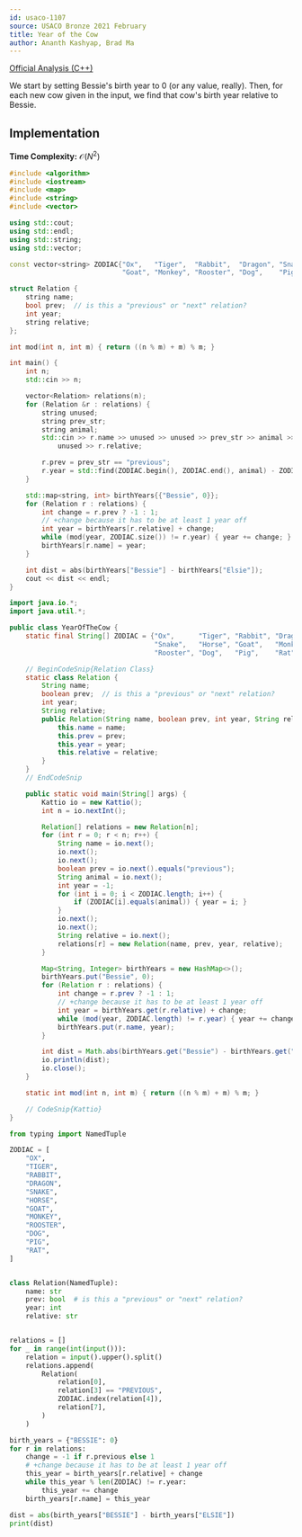 ```yaml
---
id: usaco-1107
source: USACO Bronze 2021 February
title: Year of the Cow
author: Ananth Kashyap, Brad Ma
---
```


[Official Analysis (C++)](http://www.usaco.org/current/data/sol_prob1_bronze_feb21.html)

We start by setting Bessie's birth year to 0 (or any value, really).
Then, for each new cow given in the input, we find that cow's birth year
relative to Bessie.

## Implementation

**Time Complexity:** $\mathcal{O}(N^2)$

<LanguageSection>
<CPPSection>

```cpp
#include <algorithm>
#include <iostream>
#include <map>
#include <string>
#include <vector>

using std::cout;
using std::endl;
using std::string;
using std::vector;

const vector<string> ZODIAC{"Ox",   "Tiger",  "Rabbit",  "Dragon", "Snake", "Horse",
                            "Goat", "Monkey", "Rooster", "Dog",    "Pig",   "Rat"};

struct Relation {
	string name;
	bool prev;  // is this a "previous" or "next" relation?
	int year;
	string relative;
};

int mod(int n, int m) { return ((n % m) + m) % m; }

int main() {
	int n;
	std::cin >> n;

	vector<Relation> relations(n);
	for (Relation &r : relations) {
		string unused;
		string prev_str;
		string animal;
		std::cin >> r.name >> unused >> unused >> prev_str >> animal >> unused >>
		    unused >> r.relative;

		r.prev = prev_str == "previous";
		r.year = std::find(ZODIAC.begin(), ZODIAC.end(), animal) - ZODIAC.begin();
	}

	std::map<string, int> birthYears{{"Bessie", 0}};
	for (Relation r : relations) {
		int change = r.prev ? -1 : 1;
		// +change because it has to be at least 1 year off
		int year = birthYears[r.relative] + change;
		while (mod(year, ZODIAC.size()) != r.year) { year += change; }
		birthYears[r.name] = year;
	}

	int dist = abs(birthYears["Bessie"] - birthYears["Elsie"]);
	cout << dist << endl;
}
```

</CPPSection>
<JavaSection>

```java
import java.io.*;
import java.util.*;

public class YearOfTheCow {
	static final String[] ZODIAC = {"Ox",      "Tiger", "Rabbit", "Dragon",
	                                "Snake",   "Horse", "Goat",   "Monkey",
	                                "Rooster", "Dog",   "Pig",    "Rat"};

	// BeginCodeSnip{Relation Class}
	static class Relation {
		String name;
		boolean prev;  // is this a "previous" or "next" relation?
		int year;
		String relative;
		public Relation(String name, boolean prev, int year, String relative) {
			this.name = name;
			this.prev = prev;
			this.year = year;
			this.relative = relative;
		}
	}
	// EndCodeSnip

	public static void main(String[] args) {
		Kattio io = new Kattio();
		int n = io.nextInt();

		Relation[] relations = new Relation[n];
		for (int r = 0; r < n; r++) {
			String name = io.next();
			io.next();
			io.next();
			boolean prev = io.next().equals("previous");
			String animal = io.next();
			int year = -1;
			for (int i = 0; i < ZODIAC.length; i++) {
				if (ZODIAC[i].equals(animal)) { year = i; }
			}
			io.next();
			io.next();
			String relative = io.next();
			relations[r] = new Relation(name, prev, year, relative);
		}

		Map<String, Integer> birthYears = new HashMap<>();
		birthYears.put("Bessie", 0);
		for (Relation r : relations) {
			int change = r.prev ? -1 : 1;
			// +change because it has to be at least 1 year off
			int year = birthYears.get(r.relative) + change;
			while (mod(year, ZODIAC.length) != r.year) { year += change; }
			birthYears.put(r.name, year);
		}

		int dist = Math.abs(birthYears.get("Bessie") - birthYears.get("Elsie"));
		io.println(dist);
		io.close();
	}

	static int mod(int n, int m) { return ((n % m) + m) % m; }

	// CodeSnip{Kattio}
}
```

</JavaSection>
<PySection>

```py
from typing import NamedTuple

ZODIAC = [
	"OX",
	"TIGER",
	"RABBIT",
	"DRAGON",
	"SNAKE",
	"HORSE",
	"GOAT",
	"MONKEY",
	"ROOSTER",
	"DOG",
	"PIG",
	"RAT",
]


class Relation(NamedTuple):
	name: str
	prev: bool  # is this a "previous" or "next" relation?
	year: int
	relative: str


relations = []
for _ in range(int(input())):
	relation = input().upper().split()
	relations.append(
		Relation(
			relation[0],
			relation[3] == "PREVIOUS",
			ZODIAC.index(relation[4]),
			relation[7],
		)
	)

birth_years = {"BESSIE": 0}
for r in relations:
	change = -1 if r.previous else 1
	# +change because it has to be at least 1 year off
	this_year = birth_years[r.relative] + change
	while this_year % len(ZODIAC) != r.year:
		this_year += change
	birth_years[r.name] = this_year

dist = abs(birth_years["BESSIE"] - birth_years["ELSIE"])
print(dist)
```

</PySection>
</LanguageSection>
